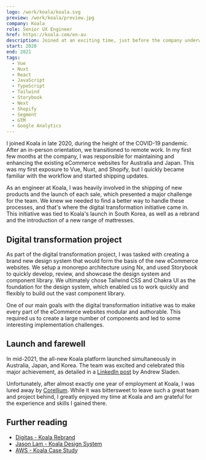 ```yaml
---
logo: /work/koala/koala.svg
preview: /work/koala/preview.jpg
company: Koala
role: Senior UX Engineer
href: https://koala.com/en-au
description: Joined at an exciting time, just before the company underwent a rebrand, a launch into a new market and a complete digital transformation.
start: 2020
end: 2021
tags:
  - Vue
  - Nuxt
  - React
  - JavaScript
  - TypeScript
  - Tailwind
  - Storybook
  - Next
  - Shopify
  - Segment
  - GTM
  - Google Analytics
---
```


I joined Koala in late 2020, during the height of the COVID-19 pandemic. After an in-person orientation, we transitioned to remote work. In my first few months at the company, I was responsible for maintaining and enhancing the existing eCommerce websites for Australia and Japan. This was my first exposure to Vue, Nuxt, and Shopify, but I quickly became familiar with the workflow and started shipping updates.

As an engineer at Koala, I was heavily involved in the shipping of new products and the launch of each sale, which presented a major challenge for the team. We knew we needed to find a better way to handle these processes, and that's where the digital transformation initiative came in. This initiative was tied to Koala's launch in South Korea, as well as a rebrand and the introduction of a new range of mattresses.

## Digital transformation project

As part of the digital transformation project, I was tasked with creating a brand new design system that would form the basis of the new eCommerce websites. We setup a monorepo architecture using Nx, and used Storybook to quickly develop, review, and showcase the design system and component library. We ultimately chose Tailwind CSS and Chakra UI as the foundation for the design system, which enabled us to work quickly and flexibly to build out the vast component library.

One of our main goals with the digital transformation initiative was to make every part of the eCommerce websites modular and authorable. This required us to create a large number of components and led to some interesting implementation challenges.

## Launch and farewell

In mid-2021, the all-new Koala platform launched simultaneously in Australia, Japan, and Korea. The team was excited and celebrated this major achievement, as detailed in a [LinkedIn post](https://www.linkedin.com/posts/andrew-sladen-bb2b92a_koala-mattress-furniture-fast-free-activity-6826275860887302144-qxud) by Andrew Sladen.

Unfortunately, after almost exactly one year of employment at Koala, I was lured away by [Corellium](/work/corellium). While it was bittersweet to leave such a great team and project behind, I greatly enjoyed my time at Koala and am grateful for the experience and skills I gained there.

## Further reading

- [Digitas - Koala Rebrand](https://www.digitas.com/en-us/work/koala-rebrand)
- [Jason Lam - Koala Design System](https://www.jasonlamdesign.com/koala-design-system)
- [AWS - Koala Case Study](https://aws.amazon.com/solutions/case-studies/koala-case-study/)
